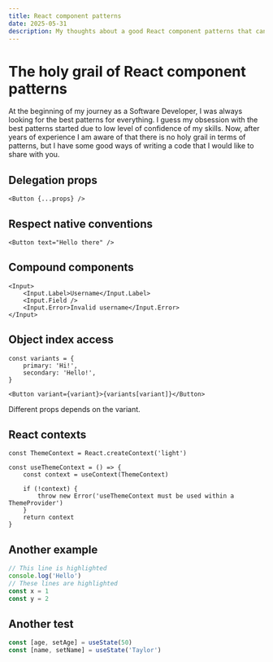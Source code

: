 ```yaml
---
title: React component patterns
date: 2025-05-31
description: My thoughts about a good React component patterns that can be applied everywhere.
---
```


# The holy grail of React component patterns

At the beginning of my journey as a Software Developer, I was always looking for the best patterns for everything. I guess my obsession with the best patterns started due to low level of confidence of my skills. Now, after years of experience I am aware of that there is no holy grail in terms of patterns, but I have some good ways of writing a code that I would like to share with you.

## Delegation props

```tsx showLineNumbers
<Button {...props} />
```

## Respect native conventions

```tsx showLineNumbers
<Button text="Hello there" />
```

## Compound components

```tsx showLineNumbers
<Input>
	<Input.Label>Username</Input.Label>
	<Input.Field />
	<Input.Error>Invalid username</Input.Error>
</Input>
```

## Object index access

```tsx {1-3,4} showLineNumbers
const variants = {
	primary: 'Hi!',
	secondary: 'Hello!',
}

<Button variant={variant}>{variants[variant]}</Button>
```

Different props depends on the variant.

## React contexts

```tsx showLineNumbers
const ThemeContext = React.createContext('light')

const useThemeContext = () => {
	const context = useContext(ThemeContext)

	if (!context) {
		throw new Error('useThemeContext must be used within a ThemeProvider')
	}
	return context
}
```

## Another example

```js {1-4} caption="Caption" title="elo" showLineNumbers
// This line is highlighted
console.log('Hello')
// These lines are highlighted
const x = 1
const y = 2
```

## Another test

```js /age/#v /name/#v /setAge/#s /setName/#s /50/#i /"Taylor"/#i
const [age, setAge] = useState(50)
const [name, setName] = useState('Taylor')
```
